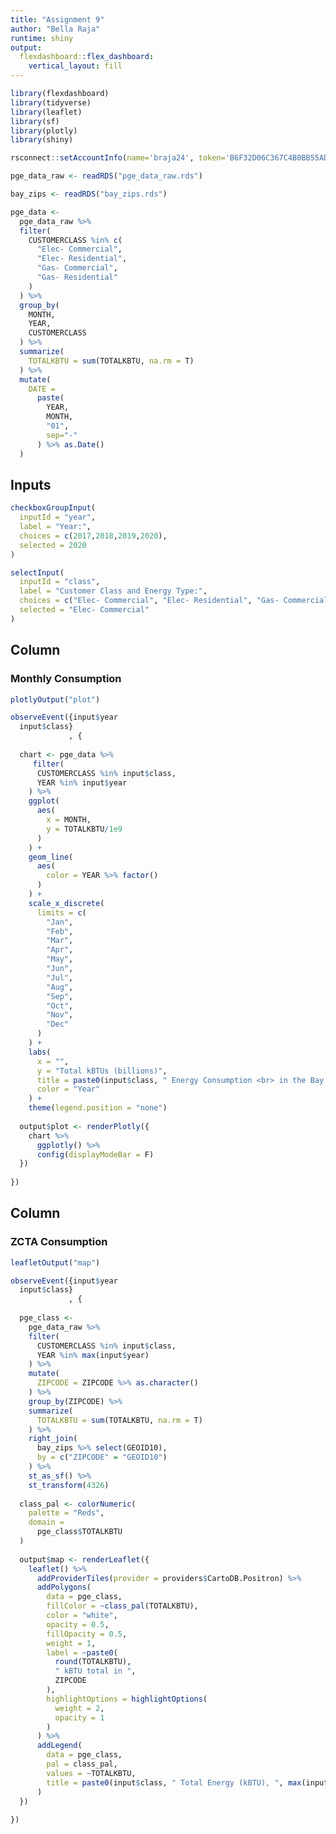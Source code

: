 ```yaml
---
title: "Assignment 9"
author: "Bella Raja"
runtime: shiny
output: 
  flexdashboard::flex_dashboard:
    vertical_layout: fill
---
```



```r
library(flexdashboard)
library(tidyverse)
library(leaflet)
library(sf)
library(plotly)
library(shiny)
```


```r
rsconnect::setAccountInfo(name='braja24', token='B6F32D06C367C4B0BB55ADBC71D4AADB', secret='6+bcmAjU67k1jQpXn9rzkM8xgCJvlMU/mNwrVSdU')
```



```r
pge_data_raw <- readRDS("pge_data_raw.rds")

bay_zips <- readRDS("bay_zips.rds")

pge_data <-
  pge_data_raw %>% 
  filter(
    CUSTOMERCLASS %in% c(
      "Elec- Commercial",
      "Elec- Residential",
      "Gas- Commercial",
      "Gas- Residential"
    )
  ) %>% 
  group_by(
    MONTH, 
    YEAR, 
    CUSTOMERCLASS
  ) %>% 
  summarize(
    TOTALKBTU = sum(TOTALKBTU, na.rm = T)
  ) %>% 
  mutate(
    DATE = 
      paste(
        YEAR,
        MONTH, 
        "01",
        sep="-"
      ) %>% as.Date()
  )

```


Inputs{.sidebar}
-------------------------------------

```r
checkboxGroupInput(
  inputId = "year", 
  label = "Year:",
  choices = c(2017,2018,2019,2020), 
  selected = 2020
)
```

```r
selectInput(
  inputId = "class", 
  label = "Customer Class and Energy Type:",
  choices = c("Elec- Commercial", "Elec- Residential", "Gas- Commercial", "Gas- Residential"),
  selected = "Elec- Commercial"
)
```
Column {data-width=1200}
-------------------------------------

### Monthly Consumption


```r
plotlyOutput("plot")
```


```r
observeEvent({input$year
  input$class}
             , {
  
  chart <- pge_data %>% 
     filter(
      CUSTOMERCLASS %in% input$class,
      YEAR %in% input$year
    ) %>% 
    ggplot(
      aes(
        x = MONTH,
        y = TOTALKBTU/1e9
      )
    ) +
    geom_line(
      aes(
        color = YEAR %>% factor()
      )
    ) +
    scale_x_discrete(
      limits = c(
        "Jan",
        "Feb",
        "Mar",
        "Apr",
        "May",
        "Jun",
        "Jul",
        "Aug",
        "Sep",
        "Oct",
        "Nov",
        "Dec"
      )
    ) +
    labs(
      x = "",
      y = "Total kBTUs (billions)",
      title = paste0(input$class, " Energy Consumption <br> in the Bay Area, ", input$year, collapse = ","),
      color = "Year"
    ) + 
    theme(legend.position = "none")
  
  output$plot <- renderPlotly({
    chart %>% 
      ggplotly() %>% 
      config(displayModeBar = F)
  })
  
})
```

Column {data-width=1200}
-------------------------------------
### ZCTA Consumption
```r
leafletOutput("map")
```



```r
observeEvent({input$year
  input$class}
             , {
  
  pge_class <-
    pge_data_raw %>% 
    filter(
      CUSTOMERCLASS %in% input$class,
      YEAR %in% max(input$year)
    ) %>% 
    mutate(
      ZIPCODE = ZIPCODE %>% as.character()
    ) %>% 
    group_by(ZIPCODE) %>% 
    summarize(
      TOTALKBTU = sum(TOTALKBTU, na.rm = T)
    ) %>% 
    right_join(
      bay_zips %>% select(GEOID10),
      by = c("ZIPCODE" = "GEOID10")
    ) %>% 
    st_as_sf() %>% 
    st_transform(4326)
  
  class_pal <- colorNumeric(
    palette = "Reds",
    domain = 
      pge_class$TOTALKBTU
  )
  
  output$map <- renderLeaflet({
    leaflet() %>% 
      addProviderTiles(provider = providers$CartoDB.Positron) %>% 
      addPolygons(
        data = pge_class,
        fillColor = ~class_pal(TOTALKBTU),
        color = "white",
        opacity = 0.5,
        fillOpacity = 0.5,
        weight = 1,
        label = ~paste0(
          round(TOTALKBTU), 
          " kBTU total in ",
          ZIPCODE
        ),
        highlightOptions = highlightOptions(
          weight = 2,
          opacity = 1
        )
      ) %>% 
      addLegend(
        data = pge_class,
        pal = class_pal,
        values = ~TOTALKBTU,
        title = paste0(input$class, " Total Energy (kBTU), ", max(input$year)),
      )
  })
  
})
```


